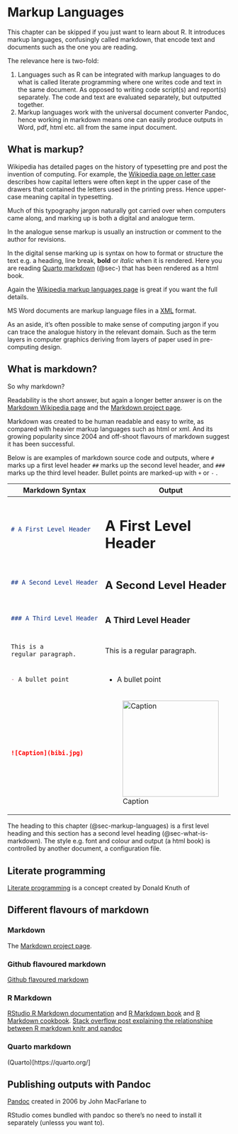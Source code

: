 # Markup Languages {#sec-markup-languages}

::: {#chapter-summary .callout-important .unnumbered title="Summary" appearance="simple" icon="false"}
This chapter can be skipped if you just want to learn about R. It introduces markup languages, confusingly called markdown, that encode text and documents such as the one you are reading.

The relevance here is two-fold:

1.  Languages such as R can be integrated with markup languages to do what is called literate programming where one writes code and text in the same document. As opposed to writing code script(s) and report(s) separately. The code and text are evaluated separately, but outputted together.
2.  Markup languages work with the universal document converter Pandoc, hence working in markdown means one can easily produce outputs in Word, pdf, html etc. all from the same input document.
:::

## What is markup? {#sec-what-is-markup}

Wikipedia has detailed pages on the history of typesetting pre and post the invention of computing. For example, the [Wikipedia page on letter case](https://en.wikipedia.org/wiki/Letter_case) describes how capital letters were often kept in the upper case of the drawers that contained the letters used in the printing press. Hence upper-case meaning capital in typesetting.

Much of this typography jargon naturally got carried over when computers came along, and marking up is both a digital and analogue term.

In the analogue sense markup is usually an instruction or comment to the author for revisions.

In the digital sense marking up is syntax on how to format or structure the text e.g. a heading, line break, **bold** or *italic* when it is rendered. Here you are reading [Quarto markdown](https://quarto.org/docs/authoring/markdown-basics.html) (@sec-) that has been rendered as a html book.

Again the [Wikipedia markup languages page](https://en.wikipedia.org/wiki/Markup_language) is great if you want the full details.

MS Word documents are markup language files in a [XML](https://en.wikipedia.org/wiki/XML) format.

::: {.callout-tip .unnumbered appearance="simple" icon="false"}
As an aside, it's often possible to make sense of computing jargon if you can trace the analogue history in the relevant domain. Such as the term layers in computer graphics deriving from layers of paper used in pre-computing design.
:::

## What is markdown? {#sec-what-is-markdown}

So why markdown?

Readability is the short answer, but again a longer better answer is on the [Markdown Wikipedia page](https://en.wikipedia.org/wiki/Markdown) and the [Markdown project page](https://daringfireball.net/projects/markdown/).

Markdown was created to be human readable and easy to write, as compared with heavier markup languages such as html or xml. And its growing popularity since 2004 and off-shoot flavours of markdown suggest it has been successful.

Below is are examples of markdown source code and outputs, where `#` marks up a first level header `##` marks up the second level header, and `###` marks up the third level header. Bullet points are marked-up with `+` or `-` .

+-----------------------------+------------------------------------------+
| Markdown Syntax             | Output                                   |
+=============================+==========================================+
| ``` {.markdown .unnumbered} | # A First Level Header {.unnumbered}     |
| # A First Level Header      |                                          |
| ```                         |                                          |
+-----------------------------+------------------------------------------+
| ``` {.markdown .unnumbered} | ## A Second Level Header {.unnumbered}   |
| ## A Second Level Header    |                                          |
| ```                         |                                          |
+-----------------------------+------------------------------------------+
| ``` {.markdown .unnumbered} | ### A Third Level Header {.unnumbered}   |
| ### A Third Level Header    |                                          |
| ```                         |                                          |
+-----------------------------+------------------------------------------+
| ``` markdown                | This is a regular paragraph.             |
| This is a                   |                                          |
| regular paragraph.          |                                          |
| ```                         |                                          |
+-----------------------------+------------------------------------------+
| ``` markdown                | -   A bullet point                       |
| - A bullet point            |                                          |
| ```                         |                                          |
+-----------------------------+------------------------------------------+
| ``` markdown                | ![Caption](img/bib-box.jpg){width="217"} |
| ![Caption](bibi.jpg)        |                                          |
| ```                         |                                          |
+-----------------------------+------------------------------------------+

The heading to this chapter (@sec-markup-languages) is a first level heading and this section has a second level heading (@sec-what-is-markdown). The style e.g. font and colour and output (a html book) is controlled by another document, a configuration file.

## Literate programming

[Literate programming](https://en.wikipedia.org/wiki/Literate_programming) is a concept
created by Donald Knuth of  

## Different flavours of markdown {#sec-markdown-flavours}

### Markdown {#sec-original-markdown}

The [Markdown project page](https://daringfireball.net/projects/markdown/).

### Github flavoured markdown {#sec-github-markdown}

[Github flavoured markdown](https://github.github.com/gfm/)

### R Markdown {#sec-r-markdown}

[RStudio R Markdown documentation](https://rmarkdown.rstudio.com/index.html) and
[R Markdown book](https://bookdown.org/yihui/rmarkdown/) and [R Markdown cookbook](https://bookdown.org/yihui/rmarkdown-cookbook/).
[Stack overflow post explaining the relationshipe between R markdown knitr and pandoc](https://stackoverflow.com/questions/40563479/relationship-between-r-markdown-knitr-pandoc-and-bookdown)

### Quarto markdown {#sec-quarto-markdown}

(Quarto)[https://quarto.org/]

## Publishing outputs with Pandoc {#sec-pandoc}

[Pandoc](https://pandoc.org/) created in 2006 by John MacFarlane to 

RStudio comes bundled with pandoc so there's no need to install it separately (unlesss you want to).
